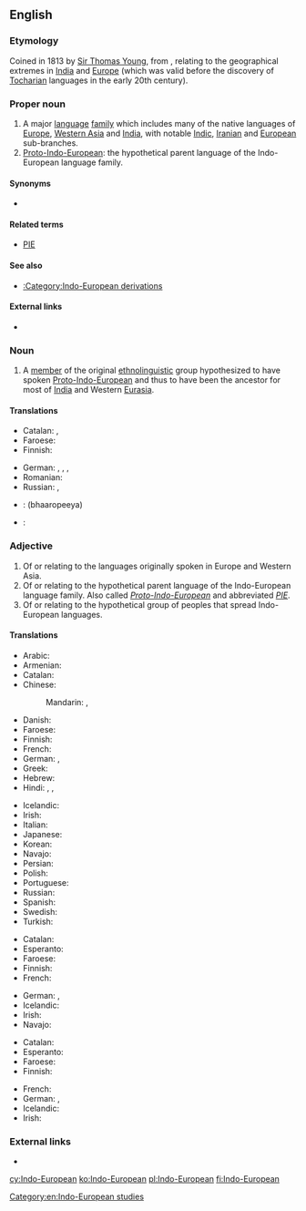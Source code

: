 ==English==
{{wikipedia}}

===Etymology===
Coined in 1813 by [[w:Sir Thomas Young|Sir Thomas Young]], from {{prefix|Indo|European}}, relating to the geographical extremes in [[India]] and [[Europe]] (which was valid before the discovery of [[Tocharian]] languages in the early 20th century).

===Proper noun===
{{en-proper noun}}

# A major [[language]] [[family]] which includes many of the native languages of [[Europe]], [[Western Asia]] and [[India]], with notable [[Indic]], [[Iranian]] and [[European]] sub-branches.
# [[Proto-Indo-European]]: the hypothetical parent language of the Indo-European language family.

====Synonyms====
* {{qualifier|dated}} {{l|en|Indo-Germanic}}

====Related terms====
* [[PIE]]

====See also====
* [[:Category:Indo-European derivations]]

====External links====
* {{ISO 639|5code=ine}}

===Noun===
{{en-noun|head=[[Indo-]][[European]]}}

# A [[member]] of the original [[ethnolinguistic]] group hypothesized to have spoken [[Proto-Indo-European]] and thus to have been the ancestor for most of [[India]] and Western [[Eurasia]].

====Translations====
{{trans-top|member of Proto-Indo-European ethnolinguistic group}}
* Catalan: {{t+|ca|indoeuropeu|m}}, {{t-|ca|indoeuropea|f}}
* Faroese: {{t-|fo|indoevropeari|m}}
* Finnish: {{t+|fi|indoeurooppalainen}}
{{trans-mid}}
* German: {{t-|de|Indogermane|m}}, {{t-|de|Indogermanin|f}}, {{t-|de|Indoeuropäer|m}}, {{t-|de|Indoeuropäerin|f}}
* Romanian: {{t-|ro|indo-european}}
* Russian: {{t+|ru|индоевропеец|m|tr=indojevropéjec}}, {{t-|ru|индоевропейка|f|tr=indojevropéjka}}
{{trans-bottom}}

{{checktrans-top}}
* {{ttbc|hi}}: (bhaaropeeya)
* {{ttbc|fa}}: {{t-|fa|هندو‌اروپایی|tr=hendo-orupayi}}
{{trans-bottom}}

===Adjective===
{{en-adj}}

# Of or relating to the languages originally spoken in Europe and Western Asia.
# Of or relating to the hypothetical parent language of the Indo-European language family.  Also called ''[[Proto-Indo-European]]'' and abbreviated ''[[PIE]]''.
# Of or relating to the hypothetical group of peoples that spread Indo-European languages.

====Translations====
{{trans-top|of or relating to languages originally spoken in Europe and Western Asia}}
* Arabic: {{t-|ar|هندي-أوروبي|tr=hindiy-'uruubiy}}
* Armenian: {{t-|hy|հնդեվրոպական|tr=hndevropakan}}
* Catalan: {{t+|ca|indoeuropeu}}
* Chinese:
*: Mandarin: {{t|cmn|印歐|sc=Hani}},  {{t|cmn|印欧|tr=Yìn-Ōu|sc=Hani}}
* Danish: {{t+|da|indoeuropæisk}}
* Faroese: {{t-|fo|indoevropeiskur}}
* Finnish: {{t+|fi|indoeurooppalainen}}
* French: {{t+|fr|indoeuropéen|m}}
* German: {{t+|de|indogermanisch}}, {{t+|de|indoeuropäisch}}
* Greek: {{t+|el|ινδοευρωπαϊκός|tr=indoeuropaïkós}}
* Hebrew: {{t-|he|הודו- אירופית}}
* Hindi: {{t-|hi|भारत-युरोपीय|tr=bhārat-yurōpīy}},  {{t-|hi|भारोपीय|tr=bhārōpīy}},  {{t-|hi|हिंद युरोपीय|tr=hind yurōpīy}}
{{trans-mid}}
* Icelandic: {{t-|is|indóevrópskur}}
* Irish: {{t-|ga|ind-eorpach}}
* Italian: {{t+|it|indoeuropeo|m}}
* Japanese: {{t-|ja|インドヨーロッパ|tr=Indoyōroppa}}
* Korean: {{t-|ko|인도유럽의|tr=Indoyureop-ui|sc=Hang}}
* Navajo: {{tø|nv|Naakáí dootłʼizhí dóó Bééshbichʼahii dabizaad ndahalinígíí}}
* Persian: {{t|fa|هندواروپایی|sc=fa-Arab}}
* Polish: {{t+|pl|indoeuropejski|m}}
* Portuguese: {{t-|pt|indoeuropeu}}
* Russian: {{t+|ru|индоевропейский|tr=indojevropéjskij}}
* Spanish: {{t+|es|indoeuropeo|m}}
* Swedish: {{t-|sv|indoeuropeisk}}
* Turkish: {{t-|tr|Hint-Avrupa}}
{{trans-bottom}}

{{trans-top|of or relating to hypothetical parent language of Indo-European language family}}
* Catalan: {{t+|ca|indoeuropeu}}
* Esperanto: {{t-|eo|hindeŭropa}}
* Faroese: {{t-|fo|indoevropeiskur}}
* Finnish: {{t+|fi|indoeurooppalainen}}
* French: {{t+|fr|indoeuropéen|m}}
{{trans-mid}}
* German: {{t+|de|indogermanisch}}, {{t+|de|indoeuropäisch}}
* Icelandic: {{t-|is|indóevrópskur}}
* Irish: {{t-|ga|ind-eorpach}}
* Navajo: {{tø|nv|Indo-Eudopaa bizaad}}
{{trans-bottom}}

{{trans-top|of or relating to hypothetical group of peoples having spread Indo-European languages}}
* Catalan: {{t+|ca|indoeuropeu}}
* Esperanto: {{t-|eo|hindeŭropa}}
* Faroese: {{t-|fo|indoevropeiskur}}
* Finnish: {{t+|fi|indoeurooppalainen}}
{{trans-mid}}
* French: {{t+|fr|indoeuropéen}}
* German: {{t+|de|indogermanisch}}, {{t+|de|indoeuropäisch}}
* Icelandic: {{t-|is|indóevrópskur}}
* Irish: {{t-|ga|ind-eorpach}}
{{trans-bottom}}

===External links===
* {{pedialite|Indo-European languages}}

[[Category:en:Indo-European studies]]

[[cy:Indo-European]]
[[ko:Indo-European]]
[[pl:Indo-European]]
[[fi:Indo-European]]